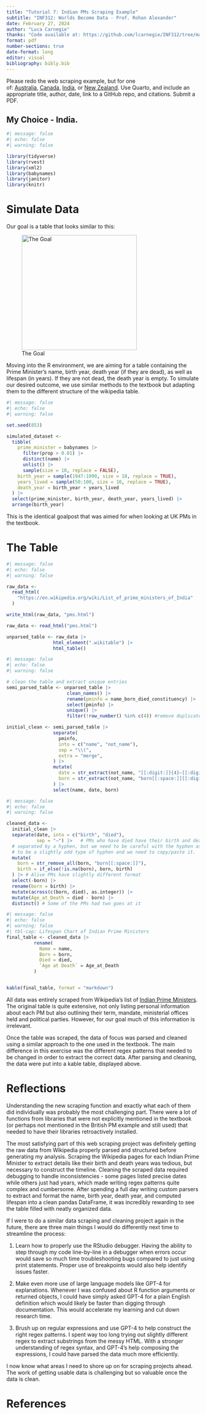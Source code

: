 ```yaml
---
title: "Tutorial 7: Indian PMs Scraping Example"
subtitle: "INF312: Worlds Become Data - Prof. Rohan Alexander"
date: February 27, 2024
author: "Luca Carnegie"
thanks: "Code available at: https://github.com/lcarnegie/INF312/tree/main/W7%20-%20Gather%20Data"
format: pdf
number-sections: true
date-format: long
editor: visual
bibliography: bibly.bib
---
```


Please redo the web scraping example, but for one of: [Australia](https://en.wikipedia.org/wiki/List_of_prime_ministers_of_Australia), [Canada](https://en.wikipedia.org/wiki/List_of_prime_ministers_of_Canada), [India](https://en.wikipedia.org/wiki/List_of_prime_ministers_of_India), or [New Zealand](https://en.wikipedia.org/wiki/List_of_prime_ministers_of_New_Zealand). Use Quarto, and include an appropriate title, author, date, link to a GitHub repo, and citations. Submit a PDF. 
 
## My Choice - India. {.unnumbered}


```r
#| message: false
#| echo: false
#| warning: false

library(tidyverse)
library(rvest)
library(xml2)
library(babynames)
library(janitor)
library(knitr)

```



# Simulate Data {#sec-sim}

Our goal is a table that looks similar to this: 

![The Goal](goal.png){width=300}

Moving into the R environment, we are aiming for a table containing the Prime Minister's name, birth year, death year (if they are dead), as well as lifespan (in years). If they are not dead, the death year is empty. To simulate our desired outcome, we use similar methods to the textbook but adapting them to the different structure of the wikipedia table.


```r
#| message: false
#| echo: false
#| warning: false

set.seed(853)

simulated_dataset <-
  tibble(
    prime_minister = babynames |>
      filter(prop > 0.01) |>
      distinct(name) |>
      unlist() |>
      sample(size = 10, replace = FALSE),
    birth_year = sample(1947:1990, size = 10, replace = TRUE),
    years_lived = sample(50:100, size = 10, replace = TRUE),
    death_year = birth_year + years_lived
  ) |>
  select(prime_minister, birth_year, death_year, years_lived) |>
  arrange(birth_year)
```


This is the identical goalpost that was aimed for when looking at UK PMs in the textbook. 


# The Table {#sec-table}

```r
#| message: false
#| echo: false
#| warning: false

raw_data <-
  read_html(
    "https://en.wikipedia.org/wiki/List_of_prime_ministers_of_India"
  )

write_html(raw_data, "pms.html")

raw_data <- read_html("pms.html")

unparsed_table <- raw_data |>
                 html_element(".wikitable") |>
                 html_table()


```
```r
#| message: false
#| echo: false
#| warning: false

# clean the table and extract unique entries 
semi_parsed_table <- unparsed_table |> 
                      clean_names() |>
                      rename(pminfo = name_born_died_constituency) |>
                      select(pminfo) |>
                      unique() |>
                      filter(!row_number() %in% c(4)) #remove duplicate (indira gandhi served twice)

initial_clean <- semi_parsed_table |>
                 separate(
                   pminfo, 
                   into = c("name", "not_name"), 
                   sep = "\\(", 
                   extra = "merge",
                 ) |>
                 mutate(
                   date = str_extract(not_name, "[[:digit:]]{4}–[[:digit:]]{4}"),
                   born = str_extract(not_name, "born[[:space:]][[:digit:]]{4}")
                 ) |>
                 select(name, date, born)

```

```r
#| message: false
#| echo: false
#| warning: false

cleaned_data <-
  initial_clean |>
  separate(date, into = c("birth", "died"), 
           sep = "–") |>   # PMs who have died have their birth and death years 
  # separated by a hyphen, but we need to be careful with the hyphen as it seems 
  # to be a slightly odd type of hyphen and we need to copy/paste it.
  mutate(
    born = str_remove_all(born, "born[[:space:]]"),
    birth = if_else(!is.na(born), born, birth)
  ) |> # Alive PMs have slightly different format
  select(-born) |>
  rename(born = birth) |> 
  mutate(across(c(born, died), as.integer)) |> 
  mutate(Age_at_Death = died - born) |> 
  distinct() # Some of the PMs had two goes at it


```
```r
#| message: false
#| echo: false
#| warning: false
#| tbl-cap: Lifespan Chart of Indian Prime Ministers
final_table <- cleaned_data |>
          rename(
            Name = name, 
            Born = born, 
            Died = died, 
            `Age at Death` = Age_at_Death
          )


kable(final_table, format = "markdown")

```

All data was entirely scraped from Wikipedia's list of [Indian Prime Ministers](https://en.wikipedia.org/wiki/List_of_prime_ministers_of_India). The original table is quite extensive, not only listing personal information about each PM but also outlining their term, mandate, ministerial offices held and political parties. However, for our goal much of this information is irrelevant. 


Once the table was scraped, the data of focus was parsed and cleaned using a similar approach to the one used in the textbook. The main difference in this exercise was the different regex patterns that needed to be changed in order to extract the correct data. After parsing and cleaning, the data were put into a kable table, displayed above. 

# Reflections {#sec-reflection}

Understanding the new scraping function and exactly what each of them did individually was probably the most challenging part. There were a lot of functions from libraries that were not explicitly mentioned in the textbook (or perhaps not mentioned in the British PM example and still used) that  needed to have their libraries retroactively installed. 

The most satisfying part of this web scraping project was definitely getting the raw data from Wikipedia properly parsed and structured before generating my analysis. Scraping the Wikipedia pages for each Indian Prime Minister to extract details like their birth and death years was tedious, but necessary to construct the timeline. Cleaning the scraped data required debugging to handle inconsistencies - some pages listed precise dates while others just had years, which made writing regex patterns quite complex and cumbersome. After spending a full day writing custom parsers to extract and format the name, birth year, death year, and computed lifespan into a clean pandas DataFrame, it was incredibly rewarding to see the table filled with neatly organized data.


If I were to do a similar data scraping and cleaning project again in the future, there are three main things I would do differently next time to streamline the process:

1. Learn how to properly use the RStudio debugger. Having the ability to step through my code line-by-line in a debugger when errors occur would save so much time troubleshooting bugs compared to just using print statements. Proper use of breakpoints would also help identify issues faster.

2. Make even more use of large language models like GPT-4 for explanations. Whenever I was confused about R function arguments or returned objects, I could have simply asked GPT-4 for a plain English definition which would likely be faster than digging through documentation. This would accelerate my learning and cut down research time.

3. Brush up on regular expressions and use GPT-4 to help construct the right regex patterns. I spent way too long trying out slightly different regex to extract substrings from the messy HTML. With a stronger understanding of regex syntax, and GPT-4's help composing the expressions, I could have parsed the data much more efficiently.

I now know what areas I need to shore up on for scraping projects ahead. The work of getting usable data is challenging but so valuable once the data is clean.

\newpage

# References


